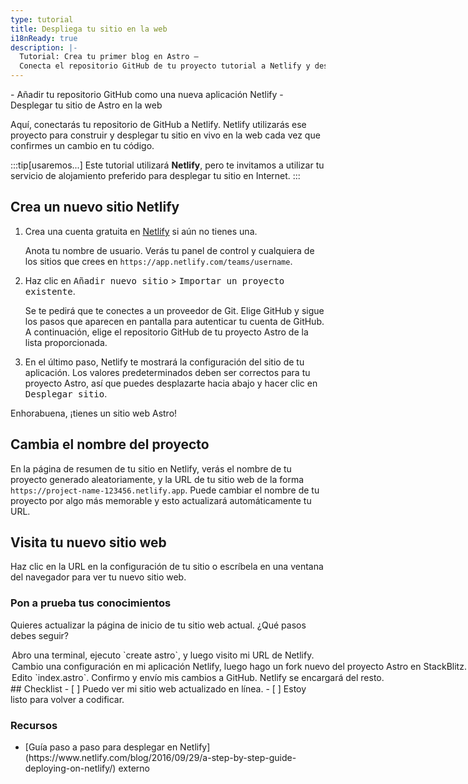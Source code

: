 ```yaml
---
type: tutorial
title: Despliega tu sitio en la web
i18nReady: true
description: |-
  Tutorial: Crea tu primer blog en Astro —
  Conecta el repositorio GitHub de tu proyecto tutorial a Netlify y despliégalo en la web
---
```




<PreCheck>
  - Añadir tu repositorio GitHub como una nueva aplicación Netlify
  - Desplegar tu sitio de Astro en la web
</PreCheck>

Aquí, conectarás tu repositorio de GitHub a Netlify. Netlify utilizarás ese proyecto para construir y desplegar tu sitio en vivo en la web cada vez que confirmes un cambio en tu código. 

:::tip[usaremos...]
Este tutorial utilizará **Netlify**, pero te invitamos a utilizar tu servicio de alojamiento preferido para desplegar tu sitio en Internet.
:::

## Crea un nuevo sitio Netlify

1. Crea una cuenta gratuita en [Netlify](https://netlify.com) si aún no tienes una.

    Anota tu nombre de usuario. Verás tu panel de control y cualquiera de los sitios que crees en `https://app.netlify.com/teams/username`.

2. Haz clic en <kbd>Añadir nuevo sitio</kbd> > <kbd>Importar un proyecto existente</kbd>.

    Se te pedirá que te conectes a un proveedor de Git. Elige GitHub y sigue los pasos que aparecen en pantalla para autenticar tu cuenta de GitHub. A continuación, elige el repositorio GitHub de tu proyecto Astro de la lista proporcionada.

3. En el último paso, Netlify te mostrará la configuración del sitio de tu aplicación. Los valores predeterminados deben ser correctos para tu proyecto Astro, así que puedes desplazarte hacia abajo y hacer clic en <kbd>Desplegar sitio</kbd>.

Enhorabuena, ¡tienes un sitio web Astro!

## Cambia el nombre del proyecto

En la página de resumen de tu sitio en Netlify, verás el nombre de tu proyecto generado aleatoriamente, y la URL de tu sitio web de la forma `https://project-name-123456.netlify.app`. Puede cambiar el nombre de tu proyecto por algo más memorable y esto actualizará automáticamente tu URL.

## Visita tu nuevo sitio web

Haz clic en la URL en la configuración de tu sitio o escríbela en una ventana del navegador para ver tu nuevo sitio web.



<Box icon="question-mark">

### Pon a prueba tus conocimientos



Quieres actualizar la página de inicio de tu sitio web actual. ¿Qué pasos debes seguir?

  <MultipleChoice>
    <Option>
      Abro una terminal, ejecuto `create astro`, y luego visito mi URL de Netlify.
    </Option>
    <Option>
      Cambio una configuración en mi aplicación Netlify, luego hago un fork nuevo del proyecto Astro en StackBlitz.
    </Option>
    <Option isCorrect>
      Edito `index.astro`. Confirmo y envío mis cambios a GitHub. Netlify se encargará del resto.
    </Option>
  </MultipleChoice>
 </Box>

<Box icon="check-list">
## Checklist

<Checklist>
- [ ] Puedo ver mi sitio web actualizado en línea.
- [ ] Estoy listo para volver a codificar.
</Checklist>
</Box>

### Recursos

- <p>[Guía paso a paso para desplegar en Netlify](https://www.netlify.com/blog/2016/09/29/a-step-by-step-guide-deploying-on-netlify/) <Badge>externo</Badge></p>

